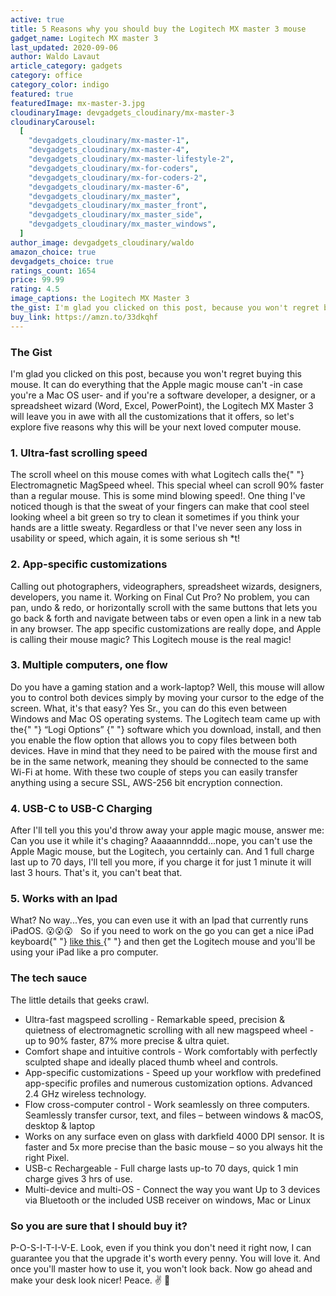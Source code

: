 ```yaml
---
active: true
title: 5 Reasons why you should buy the Logitech MX master 3 mouse
gadget_name: Logitech MX master 3
last_updated: 2020-09-06
author: Waldo Lavaut
article_category: gadgets
category: office
category_color: indigo
featured: true
featuredImage: mx-master-3.jpg
cloudinaryImage: devgadgets_cloudinary/mx-master-3
cloudinaryCarousel:
  [
    "devgadgets_cloudinary/mx-master-1",
    "devgadgets_cloudinary/mx-master-4",
    "devgadgets_cloudinary/mx-master-lifestyle-2",
    "devgadgets_cloudinary/mx-for-coders",
    "devgadgets_cloudinary/mx-for-coders-2",
    "devgadgets_cloudinary/mx-master-6",
    "devgadgets_cloudinary/mx_master",
    "devgadgets_cloudinary/mx_master_front",
    "devgadgets_cloudinary/mx_master_side",
    "devgadgets_cloudinary/mx_master_windows",
  ]
author_image: devgadgets_cloudinary/waldo
amazon_choice: true
devgadgets_choice: true
ratings_count: 1654
price: 99.99
rating: 4.5
image_captions: the Logitech MX Master 3
the_gist: I'm glad you clicked on this post, because you won't regret buying this mouse. It can do everything that the Apple magic mouse can't -in case you're a Mac OS user- and if you're a software developer, a designer, or a spreadsheet wizard (Word, Excel, PowerPoint), the Logitech MX Master 3 will leave you in awe with all the customizations that it offers, so let's explore some of the reasons why this is your next loved computer mouse.
buy_link: https://amzn.to/33dkqhf
---
```



<article className="mt-12 text-lg prose max-w-sm md:max-w-none text-cool-gray-500">
<h3>The Gist</h3>

<p>
  I'm glad you clicked on this post, because you won't regret buying this mouse.
  It can do everything that the Apple magic mouse can't -in case you're a Mac OS
  user- and if you're a software developer, a designer, or a spreadsheet wizard
  (Word, Excel, PowerPoint), the Logitech MX Master 3 will leave you in awe with
  all the customizations that it offers, so let's explore five reasons why this
  will be your next loved computer mouse.
</p>

<h3>1. Ultra-fast scrolling speed</h3>
<p>
  The scroll wheel on this mouse comes with what Logitech calls the{" "}
  <span className="text-teal-400">Electromagnetic MagSpeed wheel</span>. This
  special wheel can scroll 90% faster than a regular mouse. This is some mind
  blowing speed!. One thing I've noticed though is that the sweat of your
  fingers can make that cool steel looking wheel a bit green so try to clean it
  sometimes if you think your hands are a little sweaty. Regardless or that I've
  never seen any loss in usability or speed, which again, it is some serious sh
  <span className="text-red-600">*</span>t!
</p>

<h3>2. App-specific customizations</h3>
<p>
  Calling out photographers, videographers, spreadsheet wizards, designers,
  developers, you name it. Working on Final Cut Pro? No problem, you can pan,
  undo & redo, or horizontally scroll with the same buttons that lets you go
  back & forth and navigate between tabs or even open a link in a new tab in any
  browser. The app specific customizations are really dope, and Apple is calling
  their mouse magic? This Logitech mouse is the real magic!
</p>

<Carousel carousel={props.carousel} />

<h3>3. Multiple computers, one flow</h3>
<p>
  Do you have a gaming station and a work-laptop? Well, this mouse will allow
  you to control both devices simply by moving your cursor to the edge of the
  screen. What, it's that easy? Yes Sr., you can do this even between Windows
  and Mac OS operating systems. The Logitech team came up with the{" "}
  <span className="text-teal-400 tracking-wider">
    &ldquo;Logi Options&rdquo;
  </span>{" "}
  software which you download, install, and then you enable the flow option that
  allows you to copy files between both devices. Have in mind that they need to
  be paired with the mouse first and be in the same network, meaning they should
  be connected to the same Wi-Fi at home. With these two couple of steps you can
  easily transfer anything using a secure SSL, AWS-256 bit encryption
  connection.
</p>

<h3>4. USB-C to USB-C Charging</h3>
<p>
  After I'll tell you this you'd throw away your apple magic mouse, answer me:
  Can you use it while it's chaging? Aaaaannnddd...nope, you can't use the Apple
  Magic mouse, but the Logitech, you certainly can. And 1 full charge last up to
  70 days, I'll tell you more, if you charge it for just 1 minute it will last 3
  hours. That's it, you can't beat that.
</p>

<h3>5. Works with an Ipad</h3>
<p>
  What? No way...Yes, you can even use it with an Ipad that currently runs
  iPadOS. 😮😮😮 &nbsp; So if you need to work on the go you can get a nice iPad
  keyboard{" "}
  <a
    style={{ color: "#16bdca", textDecoration: "underline" }}
    href="https://www.apple.com/shop/product/MXQT2LL/A/magic-keyboard-for-ipad-pro-11%E2%80%91inch-2nd-generation-us-english"
    rel="noreferrer"
    target="_blank"
  >
    like this
  </a>{" "}
  and then get the Logitech mouse and you'll be using your iPad like a pro
  computer.
</p>

<h3>The tech sauce</h3>
<p>The little details that geeks crawl.</p>

<ul>
  <li>
    Ultra-fast magspeed scrolling - Remarkable speed, precision & quietness of
    electromagnetic scrolling with all new magspeed wheel - up to 90% faster,
    87% more precise & ultra quiet.
  </li>
  <li>
    Comfort shape and intuitive controls - Work comfortably with perfectly
    sculpted shape and ideally placed thumb wheel and controls.
  </li>
  <li>
    App-specific customizations - Speed up your workflow with predefined
    app-specific profiles and numerous customization options. Advanced 2.4 GHz
    wireless technology.
  </li>
  <li>
    Flow cross-computer control - Work seamlessly on three computers. Seamlessly
    transfer cursor, text, and files – between windows & macOS, desktop & laptop
  </li>
  <li>
    Works on any surface even on glass with darkfield 4000 DPI sensor. It is
    faster and 5x more precise than the basic mouse – so you always hit the
    right Pixel.
  </li>
  <li>
    USB-c Rechargeable - Full charge lasts up-to 70 days, quick 1 min charge
    gives 3 hrs of use.
  </li>
  <li>
    Multi-device and multi-OS - Connect the way you want Up to 3 devices via
    Bluetooth or the included USB receiver on windows, Mac or Linux
  </li>
</ul>

<BlogSecondaryImage carousel={props.carousel} />

<h3>So you are sure that I should buy it?</h3>
<p><span className="font-bold text-teal-500 tracking-wide">P-O-S-I-T-I-V-E.</span> Look, even if you think you don't need it right now, I can guarantee you that the upgrade it's worth every penny. You will love it. And once you'll master how to use it, you won't look back. Now go ahead and make your desk look nicer! Peace. ✌️ 🙆</p>
</article>
